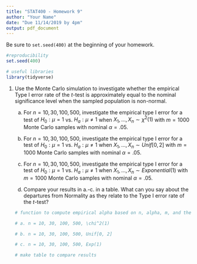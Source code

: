 ```yaml
---
title: "STAT400 - Homework 9"
author: "Your Name"
date: "Due 11/14/2019 by 4pm"
output: pdf_document
---
```


Be sure to `set.seed(400)` at the beginning of your homework.

```r
#reproducibility
set.seed(400)
```

```r
# useful libraries
library(tidyverse)
```

1. Use the Monte Carlo simulation to investigate whether the empirical Type I error rate of the $t$-test is approximately equal to the nominal significance level when the sampled population is non-normal.

    a. For $n = 10, 30, 100, 500$, investigate the empirical type I error for a test of $H_0: \mu = 1$ vs. $H_a: \mu \not= 1$ when $X_1, \dots, X_n \sim \chi^2(1)$ with $m = 1000$ Monte Carlo samples with nominal $\alpha = .05$.
    
    b. For $n = 10, 30, 100, 500$, investigate the empirical type I error for a test of $H_0: \mu = 1$ vs. $H_a: \mu \not= 1$ when $X_1, \dots, X_n \sim Unif[0, 2]$ with $m = 1000$ Monte Carlo samples with nominal $\alpha = .05$.
    
    c. For $n = 10, 30, 100, 500$, investigate the empirical type I error for a test of $H_0: \mu = 1$ vs. $H_a: \mu \not= 1$ when $X_1, \dots, X_n \sim Exponential(1)$ with $m = 1000$ Monte Carlo samples with nominal $\alpha = .05$.
    
    d. Compare your results in a.-c. in a table. What can you say about the departures from Normality as they relate to the Type I error rate of the $t$-test?
    
    ```r
    # function to compute empirical alpha based on n, alpha, m, and the generating distn
    
    # a. n = 10, 30, 100, 500, \chi^2(1)
    
    # b. n = 10, 30, 100, 500, Unif[0, 2]
    
    # c. n = 10, 30, 100, 500, Exp(1)
    
    # make table to compare results
    
    ```

